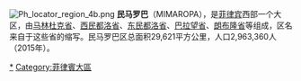 [[File:Ph_locator_region_4b.png|thumb]]
'''民马罗巴'''（MIMAROPA），是[[菲律宾|菲律宾]]西部一个大区，由[[马林杜克省|马林杜克省]]、[[西民都洛省|西民都洛省]]、[[东民都洛省|东民都洛省]]、[[巴拉望省|巴拉望省]]、[[朗布隆省|朗布隆省]]等组成，区名来自于这些省的缩写。民马罗巴区总面积29,621平方公里，人口2,963,360人（2015年）。

{{菲律賓行政區劃|nocat}}
[[Category:民馬羅巴區|*]]
[[Category:菲律賓大區|Category:菲律賓大區]]